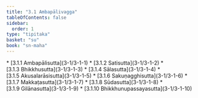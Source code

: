 ```yaml
---
title: "3.1 Ambapālivagga"
tableOfContents: false
sidebar:
  order: 1
type: "tipitaka"
basket: "su"
book: "sn-maha"
---
```



<DynamicBreadcrumb />



<TableOfContents book="sn-maha" section="3.1">
* [3.1.1 Ambapālisutta](3-1/3-1-1)
* [3.1.2 Satisutta](3-1/3-1-2)
* [3.1.3 Bhikkhusutta](3-1/3-1-3)
* [3.1.4 Sālasutta](3-1/3-1-4)
* [3.1.5 Akusalarāsisutta](3-1/3-1-5)
* [3.1.6 Sakuṇagghisutta](3-1/3-1-6)
* [3.1.7 Makkaṭasutta](3-1/3-1-7)
* [3.1.8 Sūdasutta](3-1/3-1-8)
* [3.1.9 Gilānasutta](3-1/3-1-9)
* [3.1.10 Bhikkhunupassayasutta](3-1/3-1-10)
</TableOfContents>